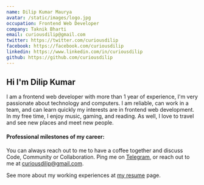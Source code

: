 ```yaml
---
name: Dilip Kumar Maurya
avatar: /static/images/logo.jpg
occupation: Frontend Web Developer
company: Taknik Bharti
email: curiousdilip@gmail.com
twitter: https://twitter.com/curiousdilip
facebook: https://facebook.com/curiousdilip
linkedin: https://www.linkedin.com/in/curiousdilip
github: https://github.com/curiousdilip
---
```



## Hi <Twemoji emoji="waving hand" /> I'm Dilip Kumar

I am a frontend web developer with more than 1 year of experience, I'm very passionate about technology and computers. I am reliable, can work in a team, and can learn quickly my interests are in frontend web development. In my free time, I enjoy music, gaming, and reading. As well, I love to travel and see new places and meet new people.

#### Professional milestones of my career:

<Timeline />

You can always reach out to me to have a coffee together and discuss Code, Community or Collaboration. Ping me on [Telegram](https://t.me/zsanglien), or reach out to me at [curiousdilip@gmail.com](mailto:curiousdilip@gmail.com).

See more about my working experiences at [my resume](https://drive.google.com/file/d/1R4DxTUsZ-guT4SqoVW-M1vD6zNmXr4fW/view?usp=sharing) page.

